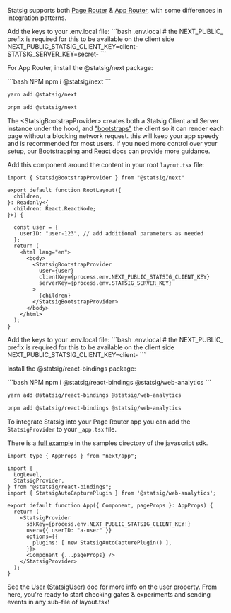 Statsig supports both [Page Router](https://nextjs.org/docs/pages) & [App Router](https://nextjs.org/docs/app), with some differences in integration patterns.

<Tabs>
<Tab title="App Router">
<Steps>
  <Step title="Set environment variables">
Add the keys to your .env.local file:
```bash .env.local
# the NEXT_PUBLIC_ prefix is required for this to be available on the client side
NEXT_PUBLIC_STATSIG_CLIENT_KEY=client-<REPLACE_WITH_YOUR_CLIENT_KEY>
STATSIG_SERVER_KEY=secret-<REPLACE_WITH_YOUR_SERVER_KEY>
```

</Step>
<Step title="Install packages">

For App Router, install the @statsig/next package:

<CodeGroup>
```bash NPM
npm i @statsig/next
```

```bash Yarn
yarn add @statsig/next
```

```bash PNPM
pnpm add @statsig/next
```
</CodeGroup>

</Step>
<Step title="Add the StatsigBootstrapProvider">

The \<StatsigBootstrapProvider\> creates both a Statsig Client and Server instance under the hood, and ["bootstraps"](/client/concepts/initialize#2-bootstrap-initialization) the client so it can render each page without a blocking network request. this will keep your app speedy and is recommended for most users. If you need more control over your setup, our [Bootstrapping](#client-bootstrapping-recommended) and [React](/client/React) docs can provide more guidance.

Add this component around the content in your root `layout.tsx` file:

```tsx app/layout.tsx
import { StatsigBootstrapProvider } from "@statsig/next"

export default function RootLayout({
  children,
}: Readonly<{
  children: React.ReactNode;
}>) {

  const user = {
    userID: "user-123", // add additional parameters as needed
  };
  return (
    <html lang="en">
      <body>
        <StatsigBootstrapProvider
          user={user}
          clientKey={process.env.NEXT_PUBLIC_STATSIG_CLIENT_KEY}
          serverKey={process.env.STATSIG_SERVER_KEY}
        >
          {children}
        </StatsigBootstrapProvider>
      </body>
    </html>
  );
}
```
</Step>
</Steps>
</Tab>

<Tab title="Page Router">


<Steps>
  <Step title="Set environment variables">
Add the keys to your .env.local file:
```bash .env.local
# the NEXT_PUBLIC_ prefix is required for this to be available on the client side
NEXT_PUBLIC_STATSIG_CLIENT_KEY=client-<REPLACE_WITH_YOUR_CLIENT_KEY>
```

</Step>
<Step title="Install packages">

Install the @statsig/react-bindings package:

<CodeGroup>
```bash NPM
npm i @statsig/react-bindings @statsig/web-analytics
```

```bash Yarn
yarn add @statsig/react-bindings @statsig/web-analytics
```

```bash PNPM
pnpm add @statsig/react-bindings @statsig/web-analytics
```
</CodeGroup>

</Step>
<Step title="Add StatsigProvider to _app.tsx">

To integrate Statsig into your Page Router app you can add the `StatsigProvider` to your `_app.tsx` file.

There is a [full example](https://github.com/statsig-io/js-client-monorepo/tree/main/samples/next-js-pages-router-sample) in the samples directory of the javascript sdk.

```tsx pages/_app.tsx
import type { AppProps } from "next/app";

import {
  LogLevel,
  StatsigProvider,
} from "@statsig/react-bindings";
import { StatsigAutoCapturePlugin } from '@statsig/web-analytics';

export default function App({ Component, pageProps }: AppProps) {
  return (
    <StatsigProvider
      sdkKey={process.env.NEXT_PUBLIC_STATSIG_CLIENT_KEY!}
      user={{ userID: "a-user" }}
      options={{
        plugins: [ new StatsigAutoCapturePlugin() ],
      }}>
      <Component {...pageProps} />
    </StatsigProvider>
  );
}
```
</Step>
</Steps>
</Tab>
</Tabs>

See the [User (StatsigUser)](/concepts/user) doc for more info on the user property. From here, you're ready to start checking gates & experiments and sending events in any sub-file of layout.tsx!
